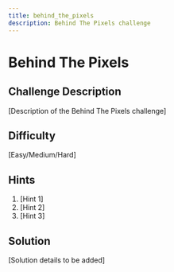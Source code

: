 ```yaml
---
title: behind_the_pixels
description: Behind The Pixels challenge
---
```


# Behind The Pixels

## Challenge Description

[Description of the Behind The Pixels challenge]

## Difficulty

[Easy/Medium/Hard]

## Hints

1. [Hint 1]
2. [Hint 2]
3. [Hint 3]

## Solution

[Solution details to be added]
